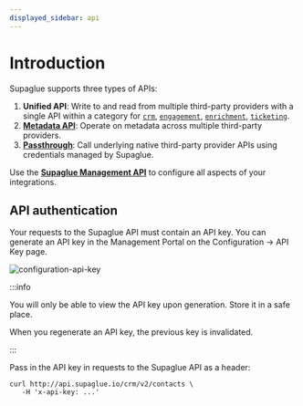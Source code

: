 ```yaml
---
displayed_sidebar: api
---
```



# Introduction

Supaglue supports three types of APIs:

1. **Unified API**: Write to and read from multiple third-party providers with a single API within a category for [`crm`](v2/crm/unified-crm-api), [`engagement`](v2/engagement/unified-engagement-api), [`enrichment`](v2/enrichment/unified-enrichment-api), [`ticketing`](v2/ticketing/unified-ticketing-api-preview).
1. [**Metadata API**](v2/metadata/metadata-api): Operate on metadata across multiple third-party providers.
1. [**Passthrough**](v2/actions/send-passthrough-request): Call underlying native third-party provider APIs using credentials managed by Supaglue.

Use the [**Supaglue Management API**](v2/mgmt/management-api) to configure all aspects of your integrations.

## API authentication

Your requests to the Supaglue API must contain an API key. You can generate an API key in the Management Portal on the Configuration -> API Key page.

<BrowserWindow url="https://app.supaglue.io/applications/1dad4014-c295-422b-b384-1379396defd1/configuration/api_keys">

![configuration-api-key](/img/configuration-api-key.png)

</BrowserWindow>

:::info

You will only be able to view the API key upon generation. Store it in a safe place.

When you regenerate an API key, the previous key is invalidated.

:::

Pass in the API key in requests to the Supaglue API as a header:

```curl
curl http://api.supaglue.io/crm/v2/contacts \
   -H 'x-api-key: ...'
```
